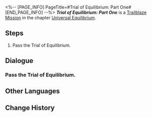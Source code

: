 <%-- [PAGE_INFO]
PageTitle=#Trial of Equilibrium: Part One#
[END_PAGE_INFO] --%>
{{Stub|Dialogue.}}
{{Mission Infobox
|id            = 4020108
|title         = 
|image         = <!--Mission Trial of Equilibrium Part One.png-->
|type          = Trailblaze
|event_name    = 
|chapter       = Universal Equilibrium
|requirements  = {{subst:void|<!--Unknown: {"Type":"Manual"}-->}}
|summary       = <!--official mission summary from Fate's Atlas-->
|characters    = Trailblazer
|startLocation = [[Jarilo-VI]] - [[Robot Settlement]]
|world         = Jarilo-VI
|area          = Robot Settlement
|prev          = 
|next          = 
|rewards       = 
}}
'''''Trial of Equilibrium: Part One''''' is a [[Trailblaze Mission]] in the chapter [[Universal Equilibrium]].

==Steps==
# Pass the Trial of Equilibrium.

<!--
==Gameplay Notes==

--><!--
==Trial Character==

-->
==Dialogue==
{{Stub Dialogue}}

===Pass the Trial of Equilibrium.===
{{Mission Description|type=trailblaze|location=Robot Settlement|A creature calling himself the Arbitrator gave you a trial. According to its vague but convinced declaration, you will meet stronger foes but receive better rewards in the future by passing the trial. This doesn't seem to be a bad thing?}}
{{Dialogue Start}}
:{{tx}}
{{Dialogue End}}

==Other Languages==
{{Other Languages
|en   = Trial of Equilibrium: Part One
|zhs  = 「均衡」的试炼•壹
|zht  = 「均衡」的試煉•壹
|ja   = 「均衡」の試練・一
|ko   = 「균형」의 시련•1
|es   = Prueba del Equilibrio (I)
|fr   = Épreuve de l'Équilibre &mdash; Première&nbsp;partie
|ru   = Испытание Равновесия I
|th   = บททดสอบแห่งความสมดุล - 1
|vi   = Rèn Luyện Cân Bằng-1
|de   = Prüfung der Balance&nbsp;– Eins
|id   = Ujian Equilibrium (I)
|pt   = Prova do Equilíbrio: Parte Um
}}

==Change History==
{{Change History|1.0}}
